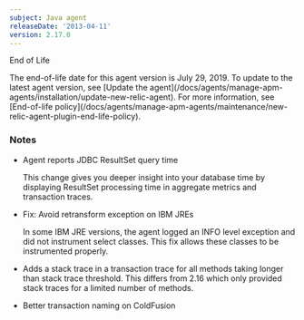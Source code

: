 ```yaml
---
subject: Java agent
releaseDate: '2013-04-11'
version: 2.17.0
---
```


End of Life

<Callout variant="important">
  The end-of-life date for this agent version is July 29, 2019. To update to the latest agent version, see [Update the agent](/docs/agents/manage-apm-agents/installation/update-new-relic-agent). For more information, see [End-of-life policy](/docs/agents/manage-apm-agents/maintenance/new-relic-agent-plugin-end-life-policy).
</Callout>

### Notes

* Agent reports JDBC ResultSet query time

  This change gives you deeper insight into your database time by displaying ResultSet processing time in aggregate metrics and transaction traces.
* Fix: Avoid retransform exception on IBM JREs

  In some IBM JRE versions, the agent logged an INFO level exception and did not instrument select classes. This fix allows these classes to be instrumented properly.
* Adds a stack trace in a transaction trace for all methods taking longer than stack trace threshold. This differs from 2.16 which only provided stack traces for a limited number of methods.
* Better transaction naming on ColdFusion
